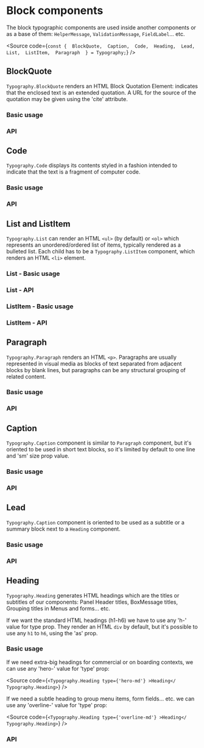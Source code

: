 

<Meta
  title="Components/Core/Layout/Toolbar/Subcomponents/Block/Docs"
  of={BlockQuoteStories}
/>

# Block components

The block typographic components are used inside another components or as a
base of them: `HelperMessage`, `ValidationMessage`, `FieldLabel`... etc.

<Source
  code={`
const { 
  BlockQuote, 
  Caption, 
  Code, 
  Heading, 
  Lead,
  List, 
  ListItem, 
  Paragraph 
} = Typography;
`}
/>

## BlockQuote

`Typography.BlockQuote` renders an HTML Block Quotation Element: indicates that
the enclosed text is an extended quotation. A URL for the source of the quotation
may be given using the 'cite' attribute.

### Basic usage

<Canvas of={BlockQuoteStories.BlockQuote} />

### API

<ArgTypes of={BlockQuoteStories} />

## Code

`Typography.Code` displays its contents styled in a fashion intended to indicate
that the text is a fragment of computer code.

### Basic usage

<Canvas of={CodeStories.Code} />

### API

<ArgTypes of={CodeStories} />

## List and ListItem

`Typography.List` can render an HTML `<ul>` (by default) or `<ol>` which represents an
unordered/ordered list of items, typically rendered as a bulleted list.
Each child has to be a `Typography.ListItem` component, which renders an
HTML `<li>` element.

### List - Basic usage

<Canvas of={ListStories.List} />

### List - API

<ArgTypes of={ListStories} />

### ListItem - Basic usage

<Canvas of={ListItemStories.ListItem} />

### ListItem - API

<ArgTypes of={ListItemStories} />

## Paragraph

`Typography.Paragraph` renders an HTML `<p>`. Paragraphs are usually represented
in visual media as blocks of text separated from adjacent blocks by blank lines,
but paragraphs can be any structural grouping of related content.

### Basic usage

<Canvas of={ParagraphStories.Paragraph} />

### API

<ArgTypes of={ParagraphStories} />

## Caption

`Typography.Caption` component is similar to `Paragraph` component, but it's oriented
to be used in short text blocks, so it's limited by default to one line and
'sm' size prop value.

### Basic usage

<Canvas of={CaptionStories.Caption} />

### API

<ArgTypes of={CaptionStories} />

## Lead

`Typography.Caption` component is oriented to be used as a subtitle or a
summary block next to a `Heading` component.

### Basic usage

<Canvas of={LeadStories.Lead} />

### API

<ArgTypes of={LeadStories} />

## Heading

`Typography.Heading` generates HTML headings which are the titles or subtitles
of our components: Panel Header titles, BoxMessage titles, Grouping titles
in Menus and forms... etc.

If we want the standard HTML headings (h1-h6) we have to use any 'h-' value for
type prop. They render an HTML `div` by default, but it's possible to use any
`h1` to `h6`, using the 'as' prop.

### Basic usage

<Canvas of={HeadingStories.Heading} />

If we need extra-big headings for commercial or on boarding contexts, we can use
any 'hero-' value for 'type' prop:

<Source
  code={`
<Typography.Heading type={'hero-md'} >Heading</ Typography.Heading>
`}
/>

If we need a subtle heading to group menu items, form fields... etc. we can
use any 'overline-' value for 'type' prop:

<Source
  code={`
<Typography.Heading type={'overline-md'} >Heading</ Typography.Heading>
`}
/>

### API

<ArgTypes of={HeadingStories} />
